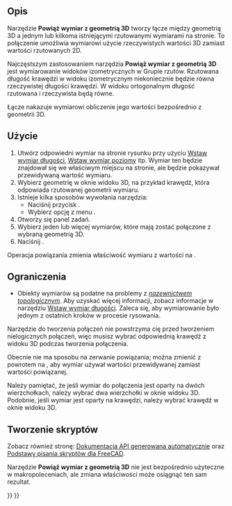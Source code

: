 <languages/>

{{Docnav/pl
|[[TechDraw_DimensionRepair/pl|Napraw odniesienia do wymiarów]]
|[[TechDraw_Hatch/pl|Kreskowanie powierzchni]]
|[[TechDraw_Workbench/pl|środowisko pracy Rysunek Techniczny]]
|IconL=TechDraw_DimensiomRepair.svg
|IconR=TechDraw_Hatch.svg
|IconC=Workbench_TechDraw.svg
}}

{{VeryImportantMessage|Narzędzie '''Powiąż wymiar z geometrią 3D''' jest '''[https://en.wikipedia.org/wiki/Deprecation PRZESTARZAŁE]''' i zostanie usunięte w przyszłej wersji. Powinno być używane tylko z starszymi (< v0.19) wersjami FreeCAD oraz plikami.<br>
W nowszych wersjach należy używać narzędzia [[TechDraw_DimensionRepair/pl|Napraw odniesienia do wymiarów]], aby zmieniać odwołania zarówno w widoku 2D, jak i w 3D.}}

{{GuiCommand/pl
|Name=TechDraw LinkDimension
|Name/pl=Rysunek Techniczny: Powiąż wymiar z geometrią 3D
|MenuLocation=Rysunek Techniczny → Wymiary → Powiąż wymiar z geometrią 3D
|Workbenches=[[TechDraw_Workbench/pl|Rysunek Techniczny]]
|SeeAlso=[[TechDraw_View/pl|Wstaw widok]], [[TechDraw_ProjectionGroup/pl|Wstaw grupę rzutów]]
}}

<span id="Description"></span>
==Opis==

Narzędzie '''Powiąż wymiar z geometrią 3D''' tworzy łącze między geometrią 3D a jednym lub kilkoma istniejącymi rzutowanymi wymiarami na stronie. To połączenie umożliwia wymiarowi użycie rzeczywistych wartości 3D zamiast wartości rzutowanych 2D.

Najczęstszym zastosowaniem narzędzia '''Powiąż wymiar z geometrią 3D''' jest wymiarowanie widoków izometrycznych w Grupie rzutów. Rzutowana długość krawędzi w widoku izometrycznym niekoniecznie będzie równa rzeczywistej długości krawędzi. W widoku ortogonalnym długość rzutowana i rzeczywista będą równe.

Łącze nakazuje wymiarowi obliczenie jego wartości bezpośrednio z geometrii 3D.

<span id="Usage"></span>
==Użycie==

# Utwórz odpowiedni wymiar na stronie rysunku przy użyciu [[TechDraw_LengthDimension/pl|Wstaw wymiar długości]], [[TechDraw_HorizontalDimension/pl|Wstaw wymiar poziomy]] itp. Wymiar ten będzie znajdował się we właściwym miejscu na stronie, ale będzie pokazywał przewidywaną wartość wymiaru.
# Wybierz geometrię w oknie widoku 3D, na przykład krawędź, która odpowiada rzutowanej geometrii wymiaru.
# Istnieje kilka sposobów wywołania narzędzia:
#* Naciśnij przycisk {{Button|[[Image:TechDraw_LinkDimension.svg|16px]] '''Powiąż wymiar z geometrią 3D'''}}.
#* Wybierz opcję z menu {{MenuCommand|Rysunek Techniczny → Wymiary → [[Image:TechDraw_LinkDimension.svg|16px]] Powiąż wymiar z geometrią 3D}}.
# Otworzy się panel zadań.
# Wybierz jeden lub więcej wymiarów, które mają zostać połączone z wybraną geometrią 3D.
# Naciśnij {{Button|OK}}.

Operacja powiązania zmienia właściwość {{PropertyData|TypPomiaru}} wymiaru z wartości {{incode|Rzutowany}} na {{True/pl}}.

<span id="Limitations"></span>
==Ograniczenia==

* Obiekty wymiarów są podatne na problemy z ''[[Topological_naming_problem/pl|nazewnictwem topologicznym]]''. Aby uzyskać więcej informacji, zobacz informacje w narzędziu [[TechDraw_LengthDimension/pl|Wstaw wymiar długości]]. Zaleca się, aby wymiarowanie było jednym z ostatnich kroków w procesie rysowania.

Narzędzie do tworzenia połączeń nie powstrzyma cię przed tworzeniem nielogicznych połączeń, więc musisz wybrać odpowiednią krawędź z widoku 3D podczas tworzenia połączenia.

Obecnie nie ma sposobu na zerwanie powiązania; można zmienić {{PropertyData|TypPomiaru}} z powrotem na {{incode|Rzutowany}}, aby wymiar używał wartości przewidywanej zamiast wartości powiązanej.

Należy pamiętać, że jeśli wymiar do połączenia jest oparty na dwóch wierzchołkach, należy wybrać dwa wierzchołki w oknie widoku 3D. Podobnie, jeśli wymiar jest oparty na krawędzi, należy wybrać krawędź w oknie widoku 3D.

<span id="Scripting"></span>
==Tworzenie skryptów==

Zobacz również stronę: [https://freecad.github.io/SourceDoc/ Dokumentacja API generowana automatycznie] oraz [[FreeCAD_Scripting_Basics/pl|Podstawy pisania skryptów dla FreeCAD]].

Narzędzie '''Powiąż wymiar z geometrią 3D''' nie jest bezpośrednio użyteczne w makropoleceniach, ale zmiana właściwości {{PropertyData|Odniesienia 3D}} może osiągnąć ten sam rezultat.


{{Docnav/pl
|[[TechDraw_DimensionRepair/pl|Napraw odniesienia do wymiarów]]
|[[TechDraw_Hatch/pl|Kreskowanie powierzchni]]
|[[TechDraw_Workbench/pl|środowisko pracy Rysunek Techniczny]]
|IconL=TechDraw_DimensionRepair.svg
|IconR=TechDraw_Hatch.svg
|IconC=Workbench_TechDraw.svg
}}

{{TechDraw_Tools_navi{{#translation:}}}}
{{Userdocnavi{{#translation:}}}}